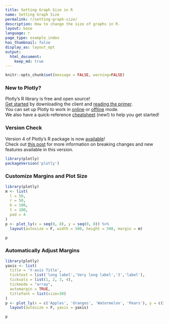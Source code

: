 ```yaml
---
title: Setting Graph Size in R
name: Setting Graph Size
permalink: r/setting-graph-size/
description: How to change the size of graphs in R.
layout: base
language: r
page_type: example_index
has_thumbnail: false
display_as: layout_opt
output:
  html_document:
    keep_md: true
---
```


```r
knitr::opts_chunk$set(message = FALSE, warning=FALSE)
```
### New to Plotly?

Plotly's R library is free and open source!<br>
[Get started](https://plot.ly/r/getting-started/) by downloading the client and [reading the primer](https://plot.ly/r/getting-started/).<br>
You can set up Plotly to work in [online](https://plot.ly/r/getting-started/#hosting-graphs-in-your-online-plotly-account) or [offline](https://plot.ly/r/offline/) mode.<br>
We also have a quick-reference [cheatsheet](https://images.plot.ly/plotly-documentation/images/r_cheat_sheet.pdf) (new!) to help you get started!

### Version Check

Version 4 of Plotly's R package is now [available](https://plot.ly/r/getting-started/#installation)!<br>
Check out [this post](http://moderndata.plot.ly/upgrading-to-plotly-4-0-and-above/) for more information on breaking changes and new features available in this version.
```r
library(plotly)
packageVersion('plotly')
```

### Customize Margins and Plot Size
```r
library(plotly)
m <- list(
  l = 50,
  r = 50,
  b = 100,
  t = 100,
  pad = 4
)
p <- plot_ly(x = seq(0, 8), y = seq(0, 8)) %>%
  layout(autosize = F, width = 500, height = 500, margin = m)

p
```

### Automatically Adjust Margins
```r
library(plotly)
yaxis <- list(
  title = 'Y-axis Title',
  ticktext = list('long label','Very long label','3','label'),
  tickvals = list(1, 2, 3, 4),
  tickmode = "array",
  automargin = TRUE,
  titlefont = list(size=30)
)
p <- plot_ly(x = c('Apples', 'Oranges', 'Watermelon', 'Pears'), y = c(3, 1, 2, 4), width = 500, height = 500, type = 'bar') %>%
  layout(autosize = F, yaxis = yaxis)

p
```
